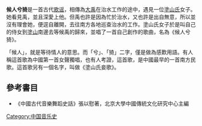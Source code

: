 {{Inappropriate tone|time=2014-01-12T00:02:40+00:00}}
'''候人兮猗'''是一首古代[[歌谣|歌谣]]，相傳為[[大禹|大禹]]在治水工作的途中，遇見一位[[塗山氏|塗山氏]]女子。她看見禹，並且深愛上他。但禹也許是因為忙於治水，又也許是出自無意，所以並沒有理會她，便逕自離開，去往南方各地巡查治水的工作。塗山氏女子於是叫自己的侍女到[[塗山|塗山]]南邊去等候禹的歸來，並唱了一首自己創作的歌曲，名為《候人兮猗》。

「候人」，就是等待情人的意思。而「兮」、「猗」二字，僅是做為感歎用語。有人稱這首歌為中國第一首女聲獨唱，也有人考證，這首歌，是中國最早的一首南方民歌。這首歌另有一個名字，叫做《塗山氏妾歌》。

== 參考書目 ==
*《中國古代音樂舞蹈史話》張以慰著，北京大學中國傳統文化研究中心主編
{{音乐小作品}}
[[Category:中国音乐史|Category:中国音乐史]]